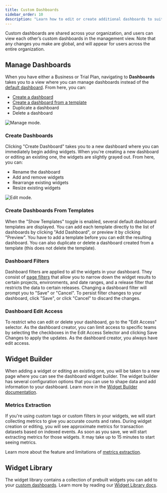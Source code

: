 ```yaml
---
title: Custom Dashboards
sidebar_order: 10
description: "Learn how to edit or create additional dashboards to suit your organization's needs."
---
```


<Include name="feature-available-for-plan-trial-business.mdx" />

Custom dashboards are shared across your organization, and users can view each other’s custom dashboards in the management view. Note that any changes you make are global, and will appear for users across the entire organization.

## Manage Dashboards

When you have either a Business or Trial Plan, navigating to **Dashboards** takes you to a view where you can manage dashboards instead of the [default dashboard](/product/dashboards/). From here, you can:

- [Create a dashboard](#create-dashboards)
- [Create a dashboard from a template](#create-dashboards-from-templates)
- Duplicate a dashboard
- Delete a dashboard

![Manage mode.](./img/dashboard-management.png)

### Create Dashboards

Clicking "Create Dashboard" takes you to a new dashboard where you can immediately begin adding widgets. When you're creating a new dashboard or editing an existing one, the widgets are slightly grayed out. From here, you can:

- Rename the dashboard
- Add and remove widgets
- Rearrange existing widgets
- Resize existing widgets

![Edit mode.](./img/dashboard-edit.png)

### Create Dashboards From Templates

When the "Show Templates" toggle is enabled, several default dashboard templates are displayed. You can add each template directly to the list of dashboards by clicking "Add Dashboard", or preview it by clicking "Preview". You have to add a template before you can edit the resulting dashboard. You can also duplicate or delete a dashboard created from a template (this does not delete the template).

### Dashboard Filters

Dashboard filters are applied to all the widgets in your dashboard. They consist of [page filters](/concepts/search/#page-filters) that allow you to narrow down the widget results to certain projects, environments, and date ranges, and a release filter that restricts the data to certain releases. Changing a dashboard filter will prompt you to "Save" or "Cancel". To persist filter changes to your dashboard, click "Save", or click "Cancel" to discard the changes.

### Dashboard Edit Access

<Include name="feature-available-for-user-group-early-adopter.mdx" />

To restrict who can edit or delete your dashboard, go to the "Edit Access" selector. As the dashboard creator, you can limit access to specific teams by selecting the checkboxes in the Edit Access Selector and clicking Save Changes to apply the updates. As the dashboard creator, you always have edit access. 

## Widget Builder

When adding a widget or editing an existing one, you will be taken to a new page where you can see the dashboard widget builder. The widget builder has several configuration options that you can use to shape data and add information to your dashboard. Learn more in the [Widget Builder documentation](/product/dashboards/widget-builder/).

### Metrics Extraction

<Include name="feature-available-for-user-group-early-adopter.mdx" />

If you're using custom tags or custom filters in your widgets, we will start collecting metrics to give you accurate counts and rates. During widget creation or editing, you will see approximate metrics for transaction datasets based on indexed events. As soon as you save, we will start extracting metrics for those widgets. It may take up to 15 minutes to start seeing metrics.

Learn more about the feature and limitations of [metrics extraction](/product/dashboards/widget-builder/#extracted-metrics).

## Widget Library

The widget library contains a collection of prebuilt widgets you can add to your [custom dashboards](/product/dashboards/custom-dashboards/). Learn more by reading our [Widget Library docs](/product/dashboards/widget-library/).